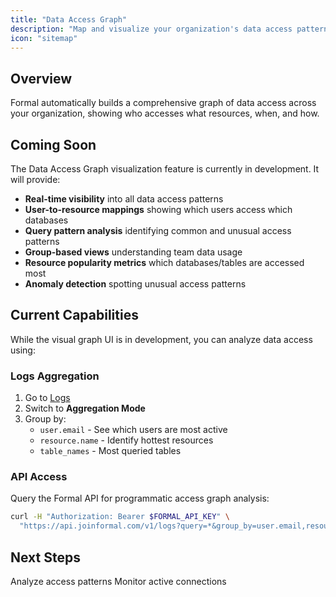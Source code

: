 ```yaml
---
title: "Data Access Graph"
description: "Map and visualize your organization's data access patterns"
icon: "sitemap"
---
```


## Overview

Formal automatically builds a comprehensive graph of data access across your organization, showing who accesses what resources, when, and how.

## Coming Soon

The Data Access Graph visualization feature is currently in development. It will provide:

- **Real-time visibility** into all data access patterns
- **User-to-resource mappings** showing which users access which databases
- **Query pattern analysis** identifying common and unusual access patterns
- **Group-based views** understanding team data usage
- **Resource popularity metrics** which databases/tables are accessed most
- **Anomaly detection** spotting unusual access patterns

## Current Capabilities

While the visual graph UI is in development, you can analyze data access using:

### Logs Aggregation

1. Go to [Logs](https://app.joinformal.com/logs)
2. Switch to **Aggregation Mode**
3. Group by:
   - `user.email` - See which users are most active
   - `resource.name` - Identify hottest resources
   - `table_names` - Most queried tables

### API Access

Query the Formal API for programmatic access graph analysis:

```bash
curl -H "Authorization: Bearer $FORMAL_API_KEY" \
  "https://api.joinformal.com/v1/logs?query=*&group_by=user.email,resource.name"
```

## Next Steps

<CardGroup cols={2}>
  <Card
    title="View Logs"
    icon="file-lines"
    href="/docs/guides/observability/logs"
  >
    Analyze access patterns
  </Card>
  <Card
    title="Sessions"
    icon="signal-stream"
    href="/docs/guides/core-concepts/sessions"
  >
    Monitor active connections
  </Card>
</CardGroup>
